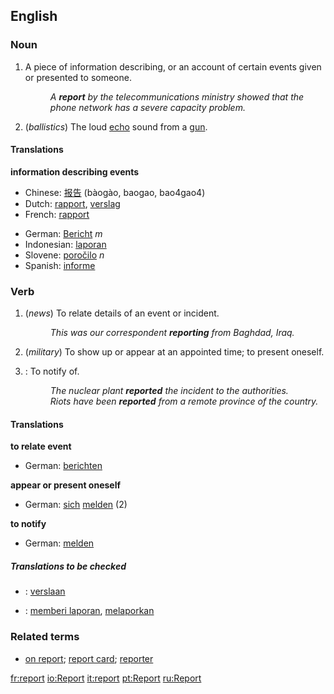 ==English==

===Noun===
{{en-noun-reg}}

# A piece of information describing, or an account of certain events given or presented to someone.
#:''A '''report''' by the telecommunications ministry showed that the phone network has a severe capacity problem.''
# (''ballistics'') The loud [[echo]] sound from a [[gun]].

====Translations====
'''information describing events'''
{{top}}
*Chinese: [[报告]] (bàogào, baogao, bao4gao4)
*Dutch: [[rapport]], [[verslag]]
*French: [[rapport]]
{{mid}}
*German: [[Bericht]] ''m''
*Indonesian: [[laporan]]
*Slovene: [[poročilo]] ''n''
*Spanish: [[informe]]
{{bottom}}

===Verb===
{{en-infl-reg-consonant|report||}}

# {{intransitive}} (''news'') To relate details of an event or incident.
#:''This was our correspondent '''reporting''' from Baghdad, Iraq.''
# {{intransitive}} (''military'') To show up or appear at an appointed time; to present oneself.
# {{transitive}}: To notify of.
#:''The nuclear plant '''reported''' the incident to the authorities.''
#:''Riots have been '''reported''' from a remote province of the country.''

====Translations====
'''to relate event'''
{{top}}
*German: [[berichten]]
{{mid}}
{{bottom}}

'''appear or present oneself'''
{{top}}
*German: [[sich]] [[melden]] (2)
{{mid}}
{{bottom}}

'''to notify'''
{{top}}
*German: [[melden]]
{{mid}}
{{bottom}}

=====Translations to be checked=====
{{checktrans}}
*{{ttbc|Dutch}}: [[verslaan]]
*{{ttbc|Indonesian}}: [[memberi laporan]], [[melaporkan]]

===Related terms===
*[[on report]]; [[report card]]; [[reporter]]

[[fr:report]]
[[io:Report]]
[[it:report]]
[[pt:Report]]
[[ru:Report]]